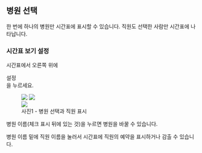 
## 병원 선택

한 번에 하나의 병원만 시간표에 표시할 수 있습니다. 직원도 선택한 사람만 시간표에 나타납니다.

### 시간표 보기 설정

시간표에서 오른쪽 위에 <div className="inline-flex w-fit items-center rounded-md border px-1 shadow-md"><CogSixTooth />설정</div>을 누르세요.

<figure className="flex flex-col items-center justify-center">
  <div className="rounded-md border bg-black/50 py-10 px-4">
    <img src={img1} className="mdx-img mx-auto my-0 w-[260px] brightness-50" />
    <img src={img2} className="mdx-img mx-auto my-0 w-[260px] brightness-50" />
    <div className="mb-1 rounded-md border-4 border-dotted border-red-500 bg-white px-10">
      <img src={img3} className="mdx-img mx-auto my-0 w-[260px]" />
    </div>
  </div>
  <figcaption>사진1 - 병원 선택과 직원 표시</figcaption>
</figure>

병원 이름(체크 표시 뒤에 있는 것)을 누르면 병원을 바꿀 수 있습니다.

병원 이름 밑에 직원 이름을 눌러서 시간표에 직원의 예약을 표시하거나 감출 수 있습니다.
